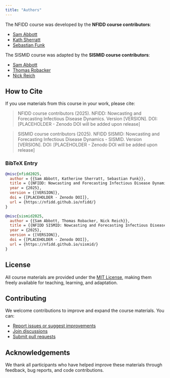 ```yaml
---
title: "Authors"
---
```


The NFIDD course was developed by the **NFIDD course contributors**:

- [Sam Abbott](https://github.com/seabbs)
- [Kath Sherratt](https://github.com/kathsherratt)
- [Sebastian Funk](https://github.com/sbfnk)

The SISMID course was adapted by the **SISMID course contributors**:

- [Sam Abbott](https://github.com/seabbs)
- [Thomas Robacker](https://github.com/trobacker)
- [Nick Reich](https://github.com/nickreich)

## How to Cite

If you use materials from this course in your work, please cite:

> NFIDD course contributors (2025). NFIDD: Nowcasting and Forecasting Infectious Disease Dynamics. Version [VERSION]. DOI: [PLACEHOLDER - Zenodo DOI will be added upon release]

> SISMID course contributors (2025). NFIDD SISMID: Nowcasting and Forecasting Infectious Disease Dynamics - SISMID. Version [VERSION]. DOI: [PLACEHOLDER - Zenodo DOI will be added upon release]

### BibTeX Entry

```bibtex
@misc{nfidd2025,
  author = {{Sam Abbott, Katherine Sherratt, Sebastian Funk}},
  title = {{NFIDD: Nowcasting and Forecasting Infectious Disease Dynamics}},
  year = {2025},
  version = {[VERSION]},
  doi = {[PLACEHOLDER - Zenodo DOI]},
  url = {https://nfidd.github.io/nfidd/}
}
```

```bibtex
@misc{sismid2025,
  author = {{Sam Abbott, Thomas Robacker, Nick Reich}},
  title = {{NFIDD SISMID: Nowcasting and Forecasting Infectious Disease Dynamics - SISMID}},
  year = {2025},
  version = {[VERSION]},
  doi = {[PLACEHOLDER - Zenodo DOI]},
  url = {https://nfidd.github.io/sismid/}
}
```

## License

All course materials are provided under the [MIT License](https://opensource.org/licenses/MIT), making them freely available for teaching, learning, and adaptation.

## Contributing

We welcome contributions to improve and expand the course materials.
You can:

- [Report issues or suggest improvements](https://github.com/nfidd/nfidd/issues)
- [Join discussions](https://github.com/nfidd/nfidd/discussions)
- [Submit pull requests](https://github.com/nfidd/nfidd/pulls)

## Acknowledgements

We thank all participants who have helped improve these materials through feedback, bug reports, and code contributions.
